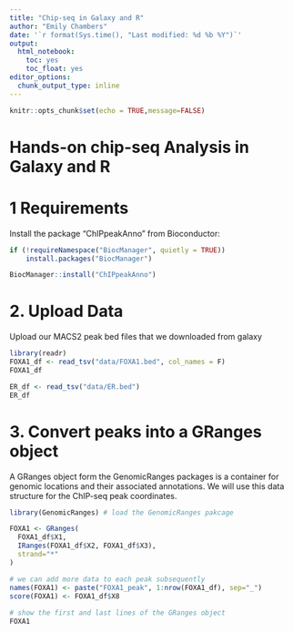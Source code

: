 ```yaml
---
title: "Chip-seq in Galaxy and R"
author: "Emily Chambers"
date: '`r format(Sys.time(), "Last modified: %d %b %Y")`'
output: 
  html_notebook: 
    toc: yes
    toc_float: yes
editor_options: 
  chunk_output_type: inline
---
```


```r
knitr::opts_chunk$set(echo = TRUE,message=FALSE)
```
# Hands-on chip-seq Analysis in Galaxy and R


# 1 Requirements
Install the package "ChIPpeakAnno" from Bioconductor:

```r
if (!requireNamespace("BiocManager", quietly = TRUE))
    install.packages("BiocManager")

BiocManager::install("ChIPpeakAnno")

```

# 2. Upload Data

Upload our MACS2 peak bed files that we downloaded from galaxy

```r
library(readr)
FOXA1_df <- read_tsv("data/FOXA1.bed", col_names = F)
FOXA1_df

ER_df <- read_tsv("data/ER.bed")
ER_df
```

# 3. Convert peaks into a GRanges object
A GRanges object form the GenomicRanges packages is a container for genomic locations and their associated annotations. We will use this data structure for the ChIP-seq peak coordinates.
```r
library(GenomicRanges) # load the GenomicRanges pakcage

FOXA1 <- GRanges(
  FOXA1_df$X1,
  IRanges(FOXA1_df$X2, FOXA1_df$X3),
  strand="*"
)

# we can add more data to each peak subsequently
names(FOXA1) <- paste("FOXA1_peak", 1:nrow(FOXA1_df), sep="_")
score(FOXA1) <- FOXA1_df$X8
  
# show the first and last lines of the GRanges object
FOXA1
```


